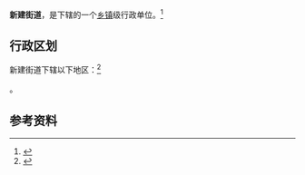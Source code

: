 {{中国乡级行政区|21/08/02/007/000}}

'''新建街道'''，是{{PRC admin/fullname|21/08/02/007/000|3}}下辖的一个[[乡镇|乡镇]]级行政单位。<ref>{{PRC admin/ref sgc|{{PRC admin/parent|21/08/02/007/000}}}}</ref>

== 行政区划 ==

新建街道下辖以下地区：<ref>{{PRC admin/ref sgc|21/08/02/007/000}}</ref>

{{PRC admin/children|21/08/02/007/000}}。

== 参考资料 ==

{{reflist}}

{{行政区划小作品}}
{{PRC admin/navcat|21/08/02/007/000}}